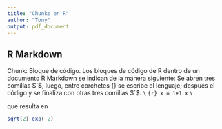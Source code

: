 ```yaml
---
title: "Chunks en R"
author: "Tony"
output: pdf_document
---
```


## R Markdown

Chunk: Bloque de código.
\newline
Los bloques de código de R dentro de un documento R Markdown se indican de la manera siguiente: Se abren tres comillas $`$, luego, entre corchetes $\{\}$ se escribe el lenguaje; después el código y se finaliza con otras tres comillas $`$.
`\ `\ `{r}
x = 1+1
x
`\ `\ `


que resulta en

```r
sqrt(2)-exp(-2)
```
